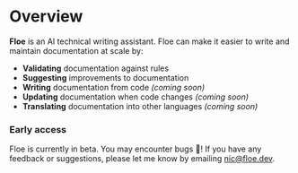 # Overview
**Floe** is an AI technical writing assistant. Floe can make it easier to write and maintain documentation at scale by:
- **Validating** documentation against rules
- **Suggesting** improvements to documentation 
- **Writing** documentation from code *(coming soon)*
- **Updating** documentation when code changes *(coming soon)*
- **Translating** documentation into other languages *(coming soon)*

### Early access
Floe is currently in beta. You may encounter bugs 🐛! If you have any feedback or suggestions, please let me know by emailing [nic@floe.dev](mailto:nic@floe.dev).

